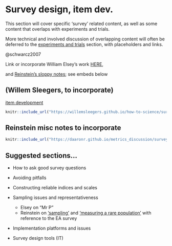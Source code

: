 # Survey design, item dev. {#surveydesign}

This section will cover specific 'survey' related content, as well as some content that overlaps with experiments and trials.

More technical and involved discussion of overlapping content will often be deferred to the [experiments and trials](#expt_trial) section, with placeholders and links.

@schwarcz2007


::: {.alert .alert-secondary}


Link or incorporate William Elsey's work [HERE](https://willemsleegers.github.io/how-to-science/survey-design.html#item-development),

and [Reinstein's sloppy notes](https://daaronr.github.io/metrics_discussion/surveys.html); see embeds below


:::


## (Willem Sleegers, to incorporate)

[item development](https://willemsleegers.github.io/how-to-science/survey-design.html#item-development)

```r

knitr::include_url("https://willemsleegers.github.io/how-to-science/survey-design.html#item-development")

```

## Reinstein misc notes to incorporate {-}

```r

knitr::include_url("https://daaronr.github.io/metrics_discussion/surveys.html")

```

## Suggested sections...

- How to ask good survey questions

- Avoiding pitfalls

- Constructing reliable indices and scales

- Sampling issues and representativeness
   - Elsey on "Mr P"
   - Reinstein on ['sampling'](https://daaronr.github.io/metrics_discussion/surveys.html#survey-samplingintake) and ['measuring a rare population'](https://daaronr.github.io/metrics_discussion/surveys.html#jazz-case) with reference to the EA survey


- Implementation platforms and issues

- Survey design tools (IT)



